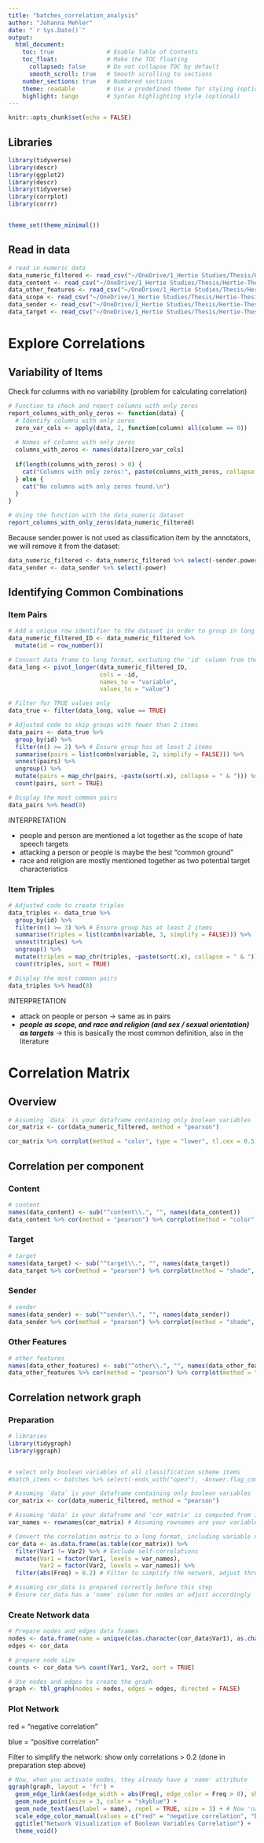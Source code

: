 ```yaml
---
title: "batches_correlation_analysis"
author: "Johanna Mehler"
date: "`r Sys.Date()`"
output: 
  html_document:
    toc: true               # Enable Table of Contents
    toc_float:              # Make the TOC floating
      collapsed: false      # Do not collapse TOC by default
      smooth_scroll: true   # Smooth scrolling to sections
    number_sections: true   # Numbered sections
    theme: readable         # Use a predefined theme for styling (optional)
    highlight: tango        # Syntax highlighting style (optional)
---
```


```r
knitr::opts_chunk$set(echo = FALSE)
```

## Libraries

```r
library(tidyverse)
library(descr) 
library(ggplot2)
library(descr)
library(tidyverse)
library(corrplot)
library(corrr)


theme_set(theme_minimal())
```

## Read in data

```r
# read in numeric data
data_numeric_filtered <- read_csv("~/OneDrive/1_Hertie Studies/Thesis/Hertie-Thesis-Mehler/data/data_numeric_filtered.csv")
data_content <- read_csv("~/OneDrive/1_Hertie Studies/Thesis/Hertie-Thesis-Mehler/data/data_content.csv")
data_other_features <- read_csv("~/OneDrive/1_Hertie Studies/Thesis/Hertie-Thesis-Mehler/data/data_other_features.csv")
data_scope <- read_csv("~/OneDrive/1_Hertie Studies/Thesis/Hertie-Thesis-Mehler/data/data_scope.csv")
data_sender <- read_csv("~/OneDrive/1_Hertie Studies/Thesis/Hertie-Thesis-Mehler/data/data_sender.csv")
data_target <- read_csv("~/OneDrive/1_Hertie Studies/Thesis/Hertie-Thesis-Mehler/data/data_target.csv")
```

# Explore Correlations

## Variability of Items

Check for columns with no variability (problem for calculating correlation)

```r
# Function to check and report columns with only zeros
report_columns_with_only_zeros <- function(data) {
  # Identify columns with only zeros
  zero_var_cols <- apply(data, 2, function(column) all(column == 0))
  
  # Names of columns with only zeros
  columns_with_zeros <- names(data)[zero_var_cols]
  
  if(length(columns_with_zeros) > 0) {
    cat("Columns with only zeros:", paste(columns_with_zeros, collapse = ", "), "\n")
  } else {
    cat("No columns with only zeros found.\n")
  }
}

# Using the function with the data_numeric dataset
report_columns_with_only_zeros(data_numeric_filtered)
```

Because sender.power is not used as classification item by the annotators, we will remove it from the dataset:

```r
data_numeric_filtered <- data_numeric_filtered %>% select(-sender.power)
data_sender <- data_sender %>% select(-power)
```


## Identifying Common Combinations

### Item Pairs

```r
# Add a unique row identifier to the dataset in order to group in long format later
data_numeric_filtered_ID <- data_numeric_filtered %>%
  mutate(id = row_number())

# Convert data frame to long format, excluding the 'id' column from the pivot
data_long <- pivot_longer(data_numeric_filtered_ID, 
                          cols = -id, 
                          names_to = "variable", 
                          values_to = "value")

# Filter for TRUE values only
data_true <- filter(data_long, value == TRUE)

# Adjusted code to skip groups with fewer than 2 items
data_pairs <- data_true %>%
  group_by(id) %>%
  filter(n() >= 2) %>% # Ensure group has at least 2 items
  summarise(pairs = list(combn(variable, 2, simplify = FALSE))) %>%
  unnest(pairs) %>%
  ungroup() %>%
  mutate(pairs = map_chr(pairs, ~paste(sort(.x), collapse = " & "))) %>%
  count(pairs, sort = TRUE)

# Display the most common pairs
data_pairs %>% head(8)
```
INTERPRETATION

* people and person are mentioned a lot together as the scope of hate speech targets
* attacking a person or people is maybe the best "common ground"
* race and religion are mostly mentioned together as two potential target characteristics

### Item Triples

```r
# Adjusted code to create triples
data_triples <- data_true %>%
  group_by(id) %>%
  filter(n() >= 3) %>% # Ensure group has at least 2 items
  summarise(triples = list(combn(variable, 3, simplify = FALSE))) %>%
  unnest(triples) %>%
  ungroup() %>%
  mutate(triples = map_chr(triples, ~paste(sort(.x), collapse = " & "))) %>%
  count(triples, sort = TRUE)

# Display the most common pairs
data_triples %>% head(8)
```

INTERPRETATION

* attack on people or person -> same as in pairs
* ***people as scope, and race and religion (and sex / sexual orientation) as targets*** 
-> this is basically the most common definition, also in the literature


# Correlation Matrix

## Overview

```r
# Assuming `data` is your dataframe containing only boolean variables
cor_matrix <- cor(data_numeric_filtered, method = "pearson")

cor_matrix %>% corrplot(method = "color", type = "lower", tl.cex = 0.5, tl.col = "black")
```

## Correlation per component

### Content

```r
# content
names(data_content) <- sub("^content\\.", "", names(data_content))
data_content %>% cor(method = "pearson") %>% corrplot(method = "color", type = "lower", tl.col = "black")
```

### Target

```r
# target
names(data_target) <- sub("^target\\.", "", names(data_target))
data_target %>% cor(method = "pearson") %>% corrplot(method = "shade", type = "lower", tl.col = "black")
```

### Sender

```r
# sender
names(data_sender) <- sub("^sender\\.", "", names(data_sender))
data_sender %>% cor(method = "pearson") %>% corrplot(method = "shade", type = "lower", tl.col = "black")
```

### Other Features

```r
# other features
names(data_other_features) <- sub("^other\\.", "", names(data_other_features))
data_other_features %>% cor(method = "pearson") %>% corrplot(method = "shade", type = "lower", tl.col = "black")
```


## Correlation network graph

### Preparation

```r
# libraries
library(tidygraph)
library(ggraph)


# select only boolean variables of all classification scheme items
#batch_items <- batches %>% select(-ends_with("open"), -Answer.flag_comments, -Input.country, -Input.hate_definition)

# Assuming `data` is your dataframe containing only boolean variables
cor_matrix <- cor(data_numeric_filtered, method = "pearson")

# Assuming 'data' is your dataframe and 'cor_matrix' is computed from it
var_names <- rownames(cor_matrix) # Assuming rownames are your variable names

# Convert the correlation matrix to a long format, including variable names
cor_data <- as.data.frame(as.table(cor_matrix)) %>%
  filter(Var1 != Var2) %>% # Exclude self-correlations
  mutate(Var1 = factor(Var1, levels = var_names),
         Var2 = factor(Var2, levels = var_names)) %>%
  filter(abs(Freq) > 0.2) # Filter to simplify the network, adjust threshold as needed

# Assuming cor_data is prepared correctly before this step
# Ensure cor_data has a 'name' column for nodes or adjust accordingly
```

### Create Network data

```r
# Prepare nodes and edges data frames
nodes <- data.frame(name = unique(c(as.character(cor_data$Var1), as.character(cor_data$Var2))))
edges <- cor_data

# prepare node size
counts <- cor_data %>% count(Var1, Var2, sort = TRUE)

# Use nodes and edges to create the graph
graph <- tbl_graph(nodes = nodes, edges = edges, directed = FALSE)
```


### Plot Network

red = "negative correlation"

blue = "positive correlation"

Filter to simplify the network: show only correlations > 0.2 (done in preparation step above)

```r
# Now, when you activate nodes, they already have a 'name' attribute
ggraph(graph, layout = 'fr') +
  geom_edge_link(aes(edge_width = abs(Freq), edge_color = Freq > 0), show.legend = FALSE) +
  geom_node_point(size = 3, color = "skyblue") +
  geom_node_text(aes(label = name), repel = TRUE, size = 3) + # Now 'name' is available
  scale_edge_color_manual(values = c("red" = "negative correlation", "blue" = "positive correlation")) +
  ggtitle("Network Visualization of Boolean Variables Correlation") +
  theme_void()
```




